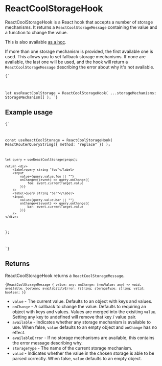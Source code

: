 
# ReactCoolStorageHook

ReactCoolStorageHook is a React hook that accepts a number of storage mechanisms. It returns a `ReactCoolStorageMessage` containing the value and a function to change the value.

This is also available [as a hoc](/api/ReactCoolStorageHoc).

If more than one storage mechanism is provided, the first available one is used. This allows you to set fallback storage mechanisms. If none are available, the last one will be used, and the hook will return a `ReactCoolStorageMessage` describing the error about why it's not available.

<Code language="jsx">{`

let useReactCoolStorage = ReactCoolStorageHook(
    ...storageMechanisms: StorageMechanism[]
);
`}</Code>

## Example usage

<Code language="jsx">{`


const useReactCoolStorage = ReactCoolStorageHook(
    ReactRouterQueryString({
        method: "replace"
    })
);

    let query = useReactCoolStorage(props);

    return <div>
        <label>query string "foo"</label>
        <input
            value={query.value.foo || ""}
            onChange={(event) => query.onChange({
                foo: event.currentTarget.value
            })}
        />
        <label>query string "bar"</label>
        <input
            value={query.value.bar || ""}
            onChange={(event) => query.onChange({
                bar: event.currentTarget.value
            })}
        />
    </div>;
};


`}</Code>

## Returns

ReactCoolStorageHook returns a `ReactCoolStorageMessage`.

<Code language="jsx">{`
ReactCoolStorageMessage {
    value: any;
    onChange: (newValue: any) => void,
    available: boolean;
    availabilityError: ?string;
    storageType: string;
    valid: boolean;
}
`}</Code>

- `value` - The current value. Defaults to an object with keys and values.
- `onChange` - A callback to change the value. Defaults to requiring an object with keys and values. Values are merged into the exisiting `value`. Setting any key to undefined will remove that key / value pair.
- `available` - Indicates whether any storage mechanism is available to use. When false, `value` defaults to an empty object and `onChange` has no effect.
- `availableError` - If no storage mechanisms are available, this contains the error message describing why.
- `storageType` - The name of the current storage mechanism.
- `valid` - Indicates whether the value in the chosen storage is able to be parsed correctly. When false, `value` defaults to an empty object.
